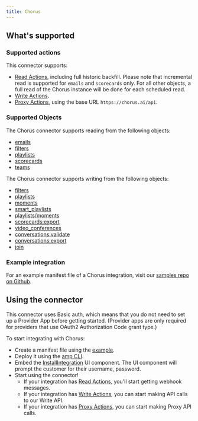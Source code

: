 ```yaml
---
title: Chorus
---
```

## What's supported

### Supported actions

This connector supports:
- [Read Actions](/read-actions), including full historic backfill. Please note that incremental read is supported for `emails` and `scorecards` only. For all other objects, a full read of the Chorus instance will be done for each scheduled read.
- [Write Actions](/write-actions).
- [Proxy Actions](/proxy-actions), using the base URL `https://chorus.ai/api`.

### Supported Objects
The Chorus connector supports reading from the following objects:
- [emails](https://api-docs.chorus.ai/#3d962146-73fc-42db-afda-a943971ab1c4)
- [filters](https://api-docs.chorus.ai/#68ee2093-f321-4564-b342-5520f974a1b7)
- [playlists](https://api-docs.chorus.ai/#f8b34d44-df36-47eb-a42e-a112aa0ec474)
- [scorecards](https://api-docs.chorus.ai/#4dc74394-9852-4b6b-9555-cb8ce951557b)
- [teams](https://api-docs.chorus.ai/#894c7066-c68f-4c8a-9470-d1b2c998dd36)

The Chorus connector supports writing from the following objects:
- [filters](https://api-docs.chorus.ai/#610860f7-6eaf-4ca1-81d4-15c9b45eb005) 
- [playlists](https://api-docs.chorus.ai/#139f8088-3c9b-42aa-bee4-0820142dd08b)
- [moments](https://api-docs.chorus.ai/#c33b52cc-0443-4c2a-9d63-0308989b7233)           
- [smart_playlists](https://api-docs.chorus.ai/#fce98614-e4b5-4d03-adbc-830daafbe2ed)
- [playlists/moments](https://api-docs.chorus.ai/#123c5ee2-402c-45b4-85f8-b1a1be8b9415)     
- [scorecards:export](https://api-docs.chorus.ai/#a10eb090-a5da-4c3c-b1a6-7adb2e62c726)   
- [video_conferences](https://api-docs.chorus.ai/#2fbb92e0-59e7-4702-98ec-0496a379eb18)   
- [conversations:validate](https://api-docs.chorus.ai/#17f15cef-eabe-440e-ad16-0d0bbc0910fb)
- [conversations:export](https://api-docs.chorus.ai/#04e72d8e-81fa-49f5-901e-29ccce832a21)
- [join](https://api-docs.chorus.ai/#206f6045-5c4d-4fed-b086-051903cae649)

### Example integration

For an example manifest file of a Chorus integration, visit our [samples repo on Github](https://github.com/amp-labs/samples/blob/main/chorus/amp.yaml).

## Using the connector

This connector uses Basic auth, which means that you do not need to set up a Provider App before getting started. (Provider apps are only required for providers that use OAuth2 Authorization Code grant type.)

To start integrating with Chorus:
- Create a manifest file using the [example](https://github.com/amp-labs/samples/blob/main/chorus/amp.yaml).
- Deploy it using the [amp CLI](/cli/overview).
- Embed the [InstallIntegration](/embeddable-ui-components#install-integration) UI component. The UI component will prompt the customer for their username, password.
- Start using the connector!
   - If your integration has [Read Actions](/read-actions), you'll start getting webhook messages.
   - If your integration has [Write Actions](/write-actions), you can start making API calls to our Write API.
   - If your integration has [Proxy Actions](/proxy-actions), you can start making Proxy API calls.
